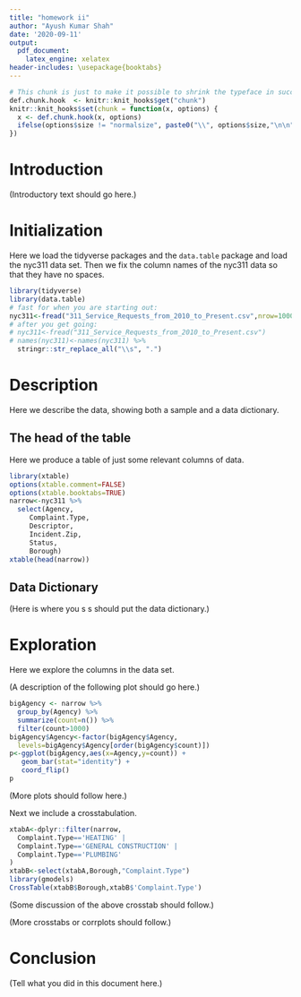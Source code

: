 ```yaml
---
title: "homework ii"
author: "Ayush Kumar Shah"
date: '2020-09-11'
output:
  pdf_document:
    latex_engine: xelatex
header-includes: \usepackage{booktabs}
---
```


```r
# This chunk is just to make it possible to shrink the typeface in succeeding chunks. Mainly this will be used for the crosstabs.
def.chunk.hook  <- knitr::knit_hooks$get("chunk")
knitr::knit_hooks$set(chunk = function(x, options) {
  x <- def.chunk.hook(x, options)
  ifelse(options$size != "normalsize", paste0("\\", options$size,"\n\n", x, "\n\n \\normalsize"), x)
})
```


# Introduction
(Introductory text should go here.)

# Initialization
Here we load the tidyverse packages and the `data.table` package and load the nyc311 data set. Then we fix the column names of the nyc311 data so that they have no spaces.

```r
library(tidyverse)
library(data.table)
# fast for when you are starting out:
nyc311<-fread("311_Service_Requests_from_2010_to_Present.csv",nrow=10000)
# after you get going:
# nyc311<-fread("311_Service_Requests_from_2010_to_Present.csv")
# names(nyc311)<-names(nyc311) %>%
  stringr::str_replace_all("\\s", ".")
```

# Description
Here we describe the data, showing both a sample and a data dictionary.

## The head of the table
Here we produce a table of just some relevant columns of data.

```r
library(xtable)
options(xtable.comment=FALSE)
options(xtable.booktabs=TRUE)
narrow<-nyc311 %>%
  select(Agency,
	 Complaint.Type,
	 Descriptor,
	 Incident.Zip,
	 Status,
	 Borough)
xtable(head(narrow))
```

## Data Dictionary
(Here is where you s s should put the data dictionary.)

# Exploration
Here we explore the columns in the data set.

(A description of the following plot should go here.)
```r
bigAgency <- narrow %>%
  group_by(Agency) %>%
  summarize(count=n()) %>%
  filter(count>1000)
bigAgency$Agency<-factor(bigAgency$Agency,
  levels=bigAgency$Agency[order(bigAgency$count)])
p<-ggplot(bigAgency,aes(x=Agency,y=count)) +
   geom_bar(stat="identity") +
   coord_flip()
p
```

(More plots should follow here.)

Next we include a crosstabulation.

```r
xtabA<-dplyr::filter(narrow,
  Complaint.Type=='HEATING' |
  Complaint.Type=='GENERAL CONSTRUCTION' |
  Complaint.Type=='PLUMBING'
)
xtabB<-select(xtabA,Borough,"Complaint.Type")
library(gmodels)
CrossTable(xtabB$Borough,xtabB$'Complaint.Type')
```

(Some discussion of the above crosstab should follow.)

(More crosstabs or corrplots should follow.)

# Conclusion
(Tell what you did in this document here.)

